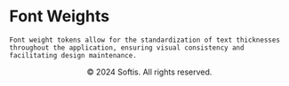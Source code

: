 
<Meta title="Tokens/Font Weights" />

<div className="sb-container">
  <div className='sb-section-title'>
    <h1>Font Weights</h1>

    Font weight tokens allow for the standardization of text thicknesses throughout the application, ensuring visual consistency and facilitating design maintenance.
  </div>
</div>

<Unstyled>
  <TokensGrid tokens={fontWeights} />
</Unstyled>

<div className="copy" align='center'>
  &copy; 2024 Softis. All rights reserved.
</div>

<style>
  {`
  .sb-container {
    margin-bottom: 48px;
  }

  .sb-addon {
    width: 100%;
    display: flex;
    align-items: center;
    position: relative;
    background-color: #EEF3F8;
    border-radius: 5px;
    border: 1px solid rgba(0, 0, 0, 0.05);
    background: #EEF3F8;
    height: 180px;
    margin-bottom: 48px;
    overflow: hidden;
  }

  .sb-addon-text {
    padding-left: 48px;
    max-width: 240px;
  }

  .sb-addon-text h4 {
    padding-top: 0px;
  }

  .sb-container h1 {
    color: #C6ADFF;
  }

  .sb-section-title h1 {
    color: #C6ADFF;
  }

  .copy {
    margin-top: 48px;
  }
  `}
</style>
